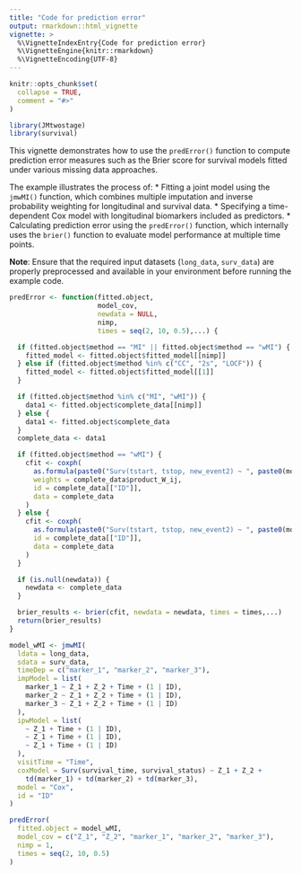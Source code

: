 ```yaml
---
title: "Code for prediction error"
output: rmarkdown::html_vignette
vignette: >
  %\VignetteIndexEntry{Code for prediction error}
  %\VignetteEngine{knitr::rmarkdown}
  %\VignetteEncoding{UTF-8}
---
```


```r
knitr::opts_chunk$set(
  collapse = TRUE,
  comment = "#>"
)
```

```r
library(JMtwostage)
library(survival)
```
This vignette demonstrates how to use the `predError()` function to compute prediction error measures such as the Brier score for survival models fitted under various missing data approaches.

The example illustrates the process of:
* Fitting a joint model using the `jmwMI()` function, which combines multiple imputation and      inverse probability weighting for longitudinal and survival data.
* Specifying a time-dependent Cox model with longitudinal biomarkers included as predictors.
* Calculating prediction error using the `predError()` function, which internally uses the `brier()` function to evaluate model performance at multiple time points.

**Note**: Ensure that the required input datasets (`long_data`, `surv_data`) are properly preprocessed and available in your environment before running the example code.
```r
predError <- function(fitted.object,
                      model_cov,
                      newdata = NULL,
                      nimp,
                      times = seq(2, 10, 0.5),...) {

  if (fitted.object$method == "MI" || fitted.object$method == "wMI") {
    fitted_model <- fitted.object$fitted_model[[nimp]]
  } else if (fitted.object$method %in% c("CC", "2s", "LOCF")) {
    fitted_model <- fitted.object$fitted_model[[1]]
  }

  if (fitted.object$method %in% c("MI", "wMI")) {
    data1 <- fitted.object$complete_data[[nimp]]
  } else {
    data1 <- fitted.object$complete_data
  }
  complete_data <- data1

  if (fitted.object$method == "wMI") {
    cfit <- coxph(
      as.formula(paste0("Surv(tstart, tstop, new_event2) ~ ", paste0(model_cov, collapse = '+'))),
      weights = complete_data$product_W_ij,
      id = complete_data[["ID"]],
      data = complete_data
    )
  } else {
    cfit <- coxph(
      as.formula(paste0("Surv(tstart, tstop, new_event2) ~ ", paste0(model_cov, collapse = '+'))),
      id = complete_data[["ID"]],
      data = complete_data
    )
  }

  if (is.null(newdata)) {
    newdata <- complete_data
  }

  brier_results <- brier(cfit, newdata = newdata, times = times,...)
  return(brier_results)
}

model_wMI <- jmwMI(
  ldata = long_data,
  sdata = surv_data,
  timeDep = c("marker_1", "marker_2", "marker_3"),
  impModel = list(
    marker_1 ~ Z_1 + Z_2 + Time + (1 | ID),
    marker_2 ~ Z_1 + Z_2 + Time + (1 | ID),
    marker_3 ~ Z_1 + Z_2 + Time + (1 | ID)
  ),
  ipwModel = list(
    ~ Z_1 + Time + (1 | ID),
    ~ Z_1 + Time + (1 | ID),
    ~ Z_1 + Time + (1 | ID)
  ),
  visitTime = "Time",
  coxModel = Surv(survival_time, survival_status) ~ Z_1 + Z_2 +
    td(marker_1) + td(marker_2) + td(marker_3),
  model = "Cox",
  id = "ID"
)

predError(
  fitted.object = model_wMI,
  model_cov = c("Z_1", "Z_2", "marker_1", "marker_2", "marker_3"),
  nimp = 1,
  times = seq(2, 10, 0.5)
)
```
